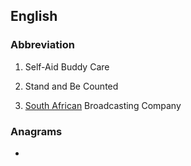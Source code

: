 ==English==

===Abbreviation===
{{rfc-header|Abbreviation}}
{{head|en|abbreviation}}

#{{lb|en|initialism of}} Self-Aid Buddy Care
#{{lb|en|initialism of}} Stand and Be Counted
#{{lb|en|South Africa|initialism of}} [[South Africa]]n Broadcasting Company

===Anagrams===
* {{anagrams|en|ABCS|ABCs|B. A. Sc.|B.A.Sc.|BACS|BASc|SCBA|bacs|cabs|scab}}